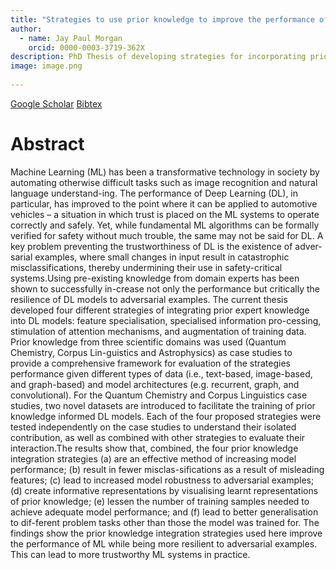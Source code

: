 ```yaml
---
title: "Strategies to use prior knowledge to improve the performance of Deep Learning: an approach towards trustable Machine Learning systems"
author:
  - name: Jay Paul Morgan
    orcid: 0000-0003-3719-362X
description: PhD Thesis of developing strategies for incorporating priors and domain knowledge into design of Deep Neural Networks.
image: image.png
  
---
```


[<i class="ai ai-google-scholar"></i> Google Scholar](https://scholar.google.fr/citations?view_op=view_citation&hl=en&user=AO1az5YAAAAJ&citation_for_view=AO1az5YAAAAJ:zYLM7Y9cAGgC){.btn .btn-outline-primary .btn role="button" data-toggle="tooltip" title="Here's a tooltip"} [Bibtex](bibtex.html){.btn .btn-outline-primary .btn role="button" data-toggle="tooltip" title="Here's a tooltip"}

# Abstract

Machine Learning (ML) has been a transformative technology in society by automating otherwise difficult tasks such as image recognition and natural language understand-ing. The performance of Deep Learning (DL), in particular, has improved to the point where it can be applied to automotive vehicles – a situation in which trust is placed on the ML systems to operate correctly and safely. Yet, while fundamental ML algorithms can be formally verified for safety without much trouble, the same may not be said for DL. A key problem preventing the trustworthiness of DL is the existence of adver-sarial examples, where small changes in input result in catastrophic misclassifications, thereby undermining their use in safety-critical systems.Using pre-existing knowledge from domain experts has been shown to successfully in-crease not only the performance but critically the resilience of DL models to adversarial examples. The current thesis developed four different strategies of integrating prior expert knowledge into DL models: feature specialisation, specialised information pro-cessing, stimulation of attention mechanisms, and augmentation of training data. Prior knowledge from three scientific domains was used (Quantum Chemistry, Corpus Lin-guistics and Astrophysics) as case studies to provide a comprehensive framework for evaluation of the strategies performance given different types of data (i.e., text-based, image-based, and graph-based) and model architectures (e.g. recurrent, graph, and convolutional). For the Quantum Chemistry and Corpus Linguistics case studies, two novel datasets are introduced to facilitate the training of prior knowledge informed DL models. Each of the four proposed strategies were tested independently on the case studies to understand their isolated contribution, as well as combined with other strategies to evaluate their interaction.The results show that, combined, the four prior knowledge integration strategies (a) are an effective method of increasing model performance; (b) result in fewer misclas-sifications as a result of misleading features; (c) lead to increased model robustness to adversarial examples; (d) create informative representations by visualising learnt representations of prior knowledge; (e) lessen the number of training samples needed to achieve adequate model performance; and (f) lead to better generalisation to dif-ferent problem tasks other than those the model was trained for. The findings show the prior knowledge integration strategies used here improve the performance of ML while being more resilient to adversarial examples. This can lead to more trustworthy ML systems in practice.
